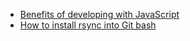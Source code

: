 * [Benefits of developing with JavaScript](/benefits-of-developing-with-javascript)
* [How to install rsync into Git bash](/how-to-install-rsync-into-git-bash)
